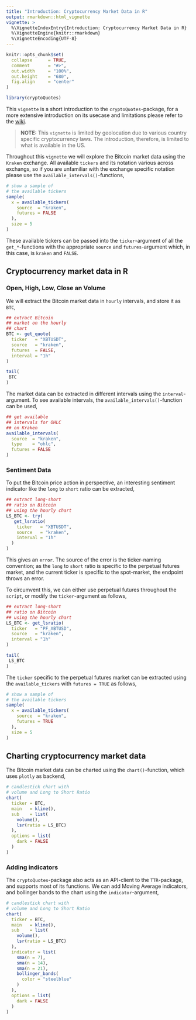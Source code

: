 ```yaml
---
title: "Introduction: Cryptocurrency Market Data in R"
output: rmarkdown::html_vignette
vignette: >
  %\VignetteIndexEntry{Introduction: Cryptocurrency Market Data in R}
  %\VignetteEngine{knitr::rmarkdown}
  %\VignetteEncoding{UTF-8}
---
```


```r
knitr::opts_chunk$set(
  collapse      = TRUE,
  comment       = "#>",
  out.width     = "100%",
  out.height    = "680",
  fig.align     = "center"
)
```

```r
library(cryptoQuotes)
```

This `vignette`  is a short introduction to the `cryptoQuotes`-package, for a more extensive introduction on its usecase and limitations please refer to the [wiki](https://github.com/serkor1/cryptoQuotes/wiki).

> **NOTE:** This `vignette` is limited by geolocation due to various country specific
> cryptocurrency laws. The introduction, therefore, is limited to what is available in the US. 

Throughout this `vignette` we will explore the Bitcoin market data using the `Kraken` exchange. All available `tickers` and its notation various across exchangs, so if you are unfamiliar with the exchange specific notation please use the `available_intervals()`-functions,

```r
# show a sample of 
# the available tickers
sample(
  x = available_tickers(
    source  = "kraken",
    futures = FALSE
  ),
  size = 5
)
```

These available tickers can be passed into the `ticker`-argument of all the `get_*`-functions with the appropriate `source` and `futures`-argument which, in this case, is `kraken` and `FALSE`.

## Cryptocurrency market data in R

### Open, High, Low, Close an Volume

We will extract the Bitcoin market data in `hourly` intervals, and store it as `BTC`,

```r
## extract Bitcoin
## market on the hourly 
## chart
BTC <- get_quote(
  ticker   = "XBTUSDT",
  source   = "kraken",
  futures  = FALSE, 
  interval = "1h"
)
```

```r
tail(
 BTC 
)
```

The market data can be extracted in different intervals using the `interval`-argument. To see available intervals, the `available_intervals()`-function can be used,

```r
## get available
## intervals for OHLC
## on Kraken
available_intervals(
  source  = "kraken",
  type    = "ohlc",
  futures = FALSE
)
```

### Sentiment Data

To put the Bitcoin price action in perspective, an interesting sentiment indicator like the `long` to `short` ratio can be extracted,

```r
## extract long-short
## ratio on Bitcoin
## using the hourly chart
LS_BTC <- try(
   get_lsratio(
    ticker   = "XBTUSDT",
    source   = "kraken",
    interval = "1h"
  )
)
```

This gives an `error`. The source of the error is the ticker-naming convention; as the `long` to `short` ratio is specific to the perpetual futures market, and the current ticker is specific to the spot-market, the endpoint throws an error.

To circumvent this, we can either use perpetual futures throughout the `script`, or modify the `ticker`-argument as follows,

```r
## extract long-short
## ratio on Bitcoin
## using the hourly chart
LS_BTC <- get_lsratio(
  ticker   = "PF_XBTUSD",
  source   = "kraken",
  interval = "1h"
)
```

```r
tail(
 LS_BTC 
)
```

The `ticker` specific to the perpetual futures market can be extracted using the `available_tickers` with `futures = TRUE` as follows,

```r
# show a sample of 
# the available tickers
sample(
  x = available_tickers(
    source  = "kraken",
    futures = TRUE
  ),
  size = 5
)
```

## Charting cryptocurrency market data

The Bitcoin market data can be charted using the `chart()`-function, which uses `plotly` as backend,

```r
# candlestick chart with
# volume and Long to Short Ratio
chart(
  ticker = BTC,
  main   = kline(),
  sub    = list(
    volume(),
    lsr(ratio = LS_BTC)
  ),
  options = list(
    dark = FALSE
  )
)
```

### Adding indicators

The `cryptoQuotes`-package also acts as an API-client to the `TTR`-package, and supports most of its functions. We can add Moving Average indicators, and bollinger bands to the chart using the `indicator`-argument,

```r
# candlestick chart with
# volume and Long to Short Ratio
chart(
  ticker = BTC,
  main   = kline(),
  sub    = list(
    volume(),
    lsr(ratio = LS_BTC)
  ),
  indicator = list(
    sma(n = 7),
    sma(n = 14),
    sma(n = 21),
    bollinger_bands(
      color = "steelblue"
    )
  ),
  options = list(
    dark = FALSE
  )
)
```


